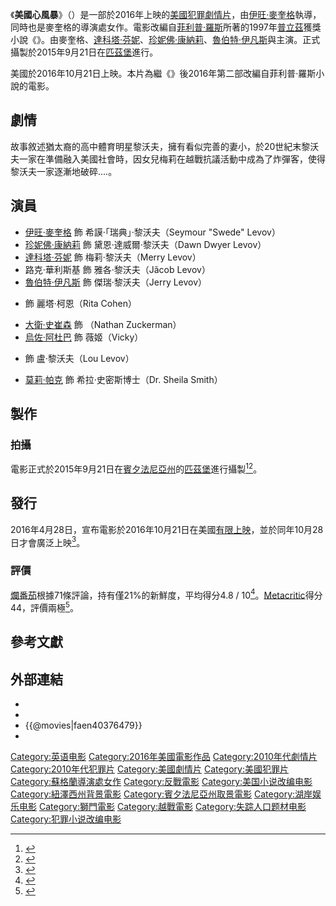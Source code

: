 {{noteTA
|G1=Show
|G2=Movie
}}
{{Infobox film
| name           = 美國心風暴
| original_name  = {{lang|en|''American Pastoral''}}
| image          = American Pastoral Poster.jpg
| caption        = 電影海報
| director       = [[伊旺·麥奎格|伊旺·麥奎格]]
| producer       = {{Plainlist|
* {{link-en|蓋瑞·路凱西|Gary Lucchesi}}
* {{link-en|湯姆·羅森伯格|Tom Rosenberg}}
}}
| screenplay     = 約翰·羅馬諾
| based_on       = {{based on|{{link-en|美國牧歌|American Pastoral}}|[[菲利普·羅斯|菲利普·羅斯]]}}
| starring       = {{Plainlist|
* 伊旺·麥奎格
* [[達科塔·芬妮|達科塔·芬妮]]
* [[珍妮佛·康納莉|珍妮佛·康納莉]]
* [[魯伯特·伊凡斯|魯伯特·伊凡斯]]
* {{link-en|法蘿莉葉·柯瑞|Valorie Curry}}
}}
| music          = [[亞歷山大·戴斯培|亞歷山大·戴斯培]]
| cinematography = {{link-en|馬丁·路荷|Martin Ruhe}}
| editing        = 瑪莉莎·肯特
| studio         = [[湖岸娛樂|湖岸娛樂]]
| distributor    = [[獅門娛樂|獅門娛樂]]
| released       = {{Film date|2016|9|9|[[2016年多倫多國際影展|TIFF]]|2016|10|21|美國|2016|10|28|臺灣}}
| runtime        = 108分鐘<ref>{{cite web|url=http://www.boxofficemojo.com/movies/?id=americanpastoral.htm |title=American Pastoral (2016) |publisher=Box Office Mojo |date= |accessdate=2016-10-10}}</ref>
| country        = {{USA}}
| language       = 英語
| budget         = 
| gross          = $160萬美元<ref name="TheNumbers">{{cite web|url=http://www.the-numbers.com/movie/American-Pastoral#tab=summary|title=American Pastoral (2016)|publisher=The Numbers|accessdate=2016-10-21}}</ref>
| cn_name        = 美国牧歌
| hk_name        = 美國牧歌
| tw_name        = 美國心風暴
}}
《'''美國心風暴'''》（{{lang-en|'''''American Pastoral'''''}}）是一部於2016年上映的[[美國|美國]][[犯罪片|犯罪]][[劇情片|劇情片]]，由[[伊旺·麥奎格|伊旺·麥奎格]]執導，同時也是麥奎格的導演處女作。電影改編自[[菲利普·羅斯|菲利普·羅斯]]所著的1997年[[普立茲獎|普立茲]]獲獎小說《{{link-en|美國牧歌|American Pastoral}}》。由麥奎格、[[達科塔·芬妮|達科塔·芬妮]]、[[珍妮佛·康納莉|珍妮佛·康納莉]]、[[魯伯特·伊凡斯|魯伯特·伊凡斯]]與{{link-en|法蘿莉葉·柯瑞|Valorie Curry}}主演。正式攝製於2015年9月21日在[[匹茲堡|匹茲堡]]進行。

美國於2016年10月21日上映。本片為繼《{{link-en|憤怒 (電影)|Indignation (film)|憤怒}}》後2016年第二部改編自菲利普·羅斯小說的電影。

==劇情==
故事敘述猶太裔的高中體育明星黎沃夫，擁有看似完善的妻小，於20世紀末黎沃夫一家在準備融入美國社會時，因女兒梅莉在越戰抗議活動中成為了炸彈客，使得黎沃夫一家逐漸地破碎....。

==演員==
* [[伊旺·麥奎格|伊旺·麥奎格]] 飾 希謨·「瑞典」·黎沃夫（Seymour "Swede" Levov）
* [[珍妮佛·康納莉|珍妮佛·康納莉]] 飾 黛恩·達威爾·黎沃夫（Dawn Dwyer Levov）
* [[達科塔·芬妮|達科塔·芬妮]] 飾 梅莉·黎沃夫（Merry Levov）
* 路克·華利斯基 飾 雅各·黎沃夫（Jãcob Levov）
* [[魯伯特·伊凡斯|魯伯特·伊凡斯]] 飾 傑瑞·黎沃夫（Jerry Levov）
* {{link-en|法蘿莉葉·柯瑞|Valorie Curry}} 飾 麗塔·柯恩（Rita Cohen）
* [[大衛·史崔森|大衛·史崔森]] 飾 {{link-en|奈森·祖克曼|Nathan Zuckerman}}（Nathan Zuckerman）
* [[烏佐·阿杜巴|烏佐·阿杜巴]] 飾 薇姬（Vicky）
* {{link-en|彼得·瑞格|Peter Riegert}} 飾 盧·黎沃夫（Lou Levov）
* [[莫莉·帕克|莫莉·帕克]] 飾 希拉·史密斯博士（Dr. Sheila Smith）

==製作==
===拍攝===
電影正式於2015年9月21日在[[賓夕法尼亞州|賓夕法尼亞州]]的[[匹茲堡|匹茲堡]]進行攝製<ref name=Sep2015AA>{{cite web|url=http://www.acting-auditions.org/2015/08/the-feature-film-american-pastoral-casting-call-for-actors-and-extras.html|title=The Feature Film 'American Pastoral' Casting Call for Actors and Extras|publisher=acting-auditions.org|accessdate=2015-09-04|deadurl=yes|archiveurl=https://web.archive.org/web/20150908162830/http://www.acting-auditions.org/2015/08/the-feature-film-american-pastoral-casting-call-for-actors-and-extras.html|archivedate=2015年9月8日}}</ref><ref>{{cite news|title=On the Set for 9/25/15: Actor/Director Ewan McGregor Starts Shooting ‘American Pastoral’, Rob Reiner Rolls Cameras on LBJ Biopic|url=http://www.ssninsider.com/on-the-set-for-92515-actordirector-ewan-mcgregor-starts-shooting-american-pastoral-rob-reiner-rolls-cameras-on-lbj-biopic/|accessdate=2015-10-21|work=ssninsider.com|date=2015-09-25|deadurl=yes|archiveurl=https://web.archive.org/web/20170609233135/http://www.ssninsider.com/on-the-set-for-92515-actordirector-ewan-mcgregor-starts-shooting-american-pastoral-rob-reiner-rolls-cameras-on-lbj-biopic/|archivedate=2017年6月9日}}</ref>。

==發行==
2016年4月28日，宣布電影於2016年10月21日在美國[[有限上映|有限上映]]，並於同年10月28日才會廣泛上映<ref>{{cite web | url=http://variety.com/2016/film/news/american-pastoral-release-date-ewan-mcgregor-1201763199/ | title=Ewan McGregor's 'American Pastoral' Gets October Release | work=[[Variety_(magazine)|Variety]] | publisher=[[Penske_Media_Corporation|Penske Media Corporation]] | date=2016-04-28 | accessdate=2016-04-28}}</ref>。

===評價===
[[爛番茄|爛番茄]]根據71條評論，持有僅21%的新鮮度，平均得分4.8 / 10<ref>{{cite web|url=https://www.rottentomatoes.com/m/american_pastoral |title= American Pastoral (2016) |publisher=Rotten Tomatoes |accessdate=2016-09-12}}</ref>。[[Metacritic|Metacritic]]得分44，評價兩極<ref>{{cite web|url=http://www.metacritic.com/movie/american-pastoral |title=American Pastoral reviews|publisher=[[Metacritic|Metacritic]]|accessdate=2016-09-10}}</ref>。

==參考文獻==
{{Reflist|30em}}

==外部連結==
* {{IMDb title|0376479|American Pastoral}}
* {{mojo title|americanpastoral}}
* {{@movies|faen40376479}}
* {{Yahoomovie id|6472}}

{{DEFAULTSORT:American Pastoral}}
[[Category:英语电影|Category:英语电影]]
[[Category:2016年美國電影作品|Category:2016年美國電影作品]]
[[Category:2010年代劇情片|Category:2010年代劇情片]]
[[Category:2010年代犯罪片|Category:2010年代犯罪片]]
[[Category:美國劇情片|Category:美國劇情片]]
[[Category:美國犯罪片|Category:美國犯罪片]]
[[Category:蘇格蘭導演處女作|Category:蘇格蘭導演處女作]]
[[Category:反戰電影|Category:反戰電影]]
[[Category:美国小说改编电影|Category:美国小说改编电影]]
[[Category:紐澤西州背景電影|Category:紐澤西州背景電影]]
[[Category:賓夕法尼亞州取景電影|Category:賓夕法尼亞州取景電影]]
[[Category:湖岸娱乐电影|Category:湖岸娱乐电影]]
[[Category:獅門電影|Category:獅門電影]]
[[Category:越戰電影|Category:越戰電影]]
[[Category:失踪人口题材电影|Category:失踪人口题材电影]]
[[Category:犯罪小说改编电影|Category:犯罪小说改编电影]]